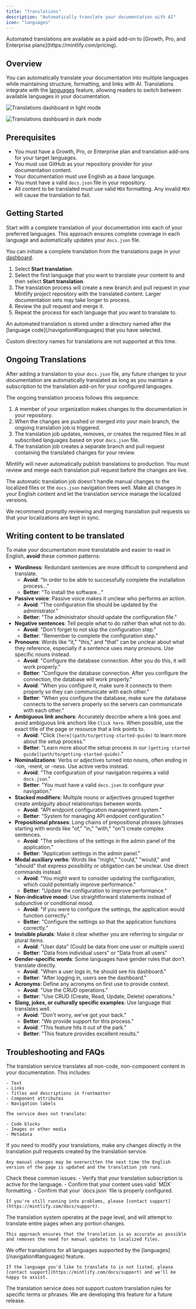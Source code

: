 ```yaml
---
title: "Translations"
description: "Automatically translate your documentation with AI"
icon: "languages"
---
```


<Info>
  Automated translations are available as a paid add-on to [Growth, Pro, and Enterprise plans](https://mintlify.com/pricing).
</Info>

## Overview

You can automatically translate your documentation into multiple languages while maintaining structure, formatting, and links with AI. Translations integrate with the [languages](/navigation#languages) feature, allowing readers to switch between available languages in your documentation.

<Frame>
  <img
    className="block dark:hidden my-0 pointer-events-none"
    src="/images/translations/translations-dashboard-light.png"
    alt="Translations dashboard in light mode"
  />

  <img
    className="hidden dark:block my-0 pointer-events-none"
    src="/images/translations/translations-dashboard-dark.png"
    alt="Translations dashboard in dark mode"
  />
</Frame>

## Prerequisites

- You must have a Growth, Pro, or Enterprise plan and translation add-ons for your target languages.
- You must use GitHub as your repository provider for your documentation content.
- Your documentation must use English as a base language.
- You must have a valid `docs.json` file in your repository.
- All content to be translated must use valid `MDX` formatting. Any invalid `MDX` will cause the translation to fail.

## Getting Started

Start with a complete translation of your documentation into each of your preferred languages. This approach ensures complete coverage in each language and automatically updates your `docs.json` file.

You can initiate a complete translation from the translations page in your [dashboard](https://dashboard.mintlify.com/settings/organization/translations).

1. Select **Start translation**.
2. Select the first language that you want to translate your content to and then select **Start translation**.
3. The translation process will create a new branch and pull request in your Mintlify project repository with the translated content. Larger documentation sets may take longer to process.
4. Review the pull request and merge it.
5. Repeat the process for each language that you want to translate to.

<Info>
  An automated translation is stored under a directory named after the [language code](/navigation#languages) that you have selected.
  
  Custom directory names for translations are not supported at this time.
</Info>

## Ongoing Translations

After adding a translation to your `docs.json` file, any future changes to your documentation are automatically translated as long as you maintain a subscription to the translation add-on for your configured languages.

The ongoing translation process follows this sequence:

1. A member of your organization makes changes to the documentation in your repository.
2. When the changes are pushed or merged into your main branch, the ongoing translation job is triggered.
3. The translation job updates, removes, or creates the required files in all subscribed languages based on your `docs.json` file.
4. The translation job creates a separate branch and pull request containing the translated changes for your review.

<Info>
Mintlify will never automatically publish translations to production. You must review and merge each translation pull request before the changes are live.
</Info>

The automatic translation job doesn't handle manual changes to the localized files or the `docs.json` navigation trees well. Make all changes in your English content and let the translation service manage the localized versions.

We recommend promptly reviewing and merging translation pull requests so that your localizations are kept in sync.

## Writing content to be translated

To make your documentation more translatable and easier to read in English, **avoid** these common patterns:

* **Wordiness**: Redundant sentences are more difficult to comprehend and translate.
  * **Avoid**: "In order to be able to successfully complete the installation process..."
  * **Better**: "To install the software..."
* **Passive voice**: Passive voice makes it unclear who performs an action.
  * **Avoid**: "The configuration file should be updated by the administrator."
  * **Better**: "The administrator should update the configuration file."
* **Negative sentences**: Tell people what to do rather than what not to do.
  * **Avoid**: "Don't forget to not skip the configuration step."
  * **Better**: "Remember to complete the configuration step."
* **Pronouns**: Words like "it," "this," and "that" can be unclear about what they reference, especially if a sentence uses many pronouns. Use specific nouns instead.
  * **Avoid**: "Configure the database connection. After you do this, it will work properly."
  * **Better**: "Configure the database connection. After you configure the connection, the database will work properly."
  * **Avoid**: "When you configure it, make sure it connects to them properly so they can communicate with each other."
  * **Better**: "When you configure the database, make sure the database connects to the servers properly so the servers can communicate with each other."
* **Ambiguous link anchors**: Accurately describe where a link goes and avoid ambiguous link anchors like `Click here`. When possible, use the exact title of the page or resource that a link points to.
  * **Avoid**: "Click `[here](path/to/getting-started-guide)` to learn more about the setup process."
  * **Better**: "Learn more about the setup process in our `[getting started guide](path/to/getting-started-guide)`."
* **Nominalizations**: Verbs or adjectives turned into nouns, often ending in -ion, -ment, or -ness. Use active verbs instead.
  * **Avoid**: "The configuration of your navigation requires a valid `docs.json`."
  * **Better**:  "You must have a valid `docs.json` to configure your navigation."
* **Stacked modifiers**: Multiple nouns or adjectives grouped together create ambiguity about relationships between words.
  * **Avoid**: "API endpoint configuration management system."
  * **Better**: "System for managing API endpoint configuration."
* **Prepositional phrases**: Long chains of prepositional phrases (phrases starting with words like "of," "in," "with," "on") create complex sentences.
  * **Avoid**: "The selections of the settings in the admin panel of the application."
  * **Better**: "Application settings in the admin panel."
* **Modal auxiliary verbs**: Words like "might," "could," "would," and "should" that express possibility or obligation can be unclear. Use direct commands instead.
  * **Avoid**: "You might want to consider updating the configuration, which could potentially improve performance."
  * **Better**: "Update the configuration to improve performance."
* **Non-indicative mood**: Use straightforward statements instead of subjunctive or conditional mood.
  * **Avoid**: "If you were to configure the settings, the application would function correctly."
  * **Better**: "Configure the settings so that the application functions correctly."
* **Invisible plurals**: Make it clear whether you are referring to singular or plural items.
  * **Avoid**: "User data" (Could be data from one user or multiple users)
  * **Better**: "Data from individual users" or "Data from all users"
* **Gender-specific words**: Some languages have gender rules that don't translate directly.
  * **Avoid**: "When a user logs in, he should see his dashboard."
  * **Better**: "After logging in, users see the dashboard."
* **Acronyms**: Define any acronyms on first use to provide context.
  * **Avoid**: "Use the CRUD operations."
  * **Better**: "Use CRUD (Create, Read, Update, Delete) operations."
* **Slang, jokes, or culturally specific examples**: Use language that translates well.
  * **Avoid**: "Don't worry, we've got your back."
  * **Better**: "We provide support for this process."
  * **Avoid**: "This feature hits it out of the park."
  * **Better**: "This feature provides excellent results."

## Troubleshooting and FAQs

<AccordionGroup>
  <Accordion title="What content is translated?">
    The translation service translates all non-code, non-component content in your documentation. This includes:
    
    - Text
    - Links
    - Titles and descriptions in frontmatter
    - Component attributes
    - Navigation labels
    
    The service does not translate:
    
    - Code blocks
    - Images or other media
    - Metadata
  </Accordion>

  <Accordion title="How do I update my translations manually?">
    If you need to modify your translations, make any changes directly in the translation pull requests created by the translation service.
    
    Any manual changes may be overwritten the next time the English version of the page is updated and the translation job runs.
  </Accordion>

  <Accordion title="Why isn't my translation working?">
    Check these common issues:
    - Verify that your translation subscription is active for the language.
    - Confirm that your content uses valid `MDX` formatting.
    - Confirm that your `docs.json` file is properly configured.

    If you're still running into problems, please [contact support](https://mintlify.com/docs/support).
  </Accordion>

  <Accordion title="Why do translation PRs sometimes include unchanged sections?">
    The translation system operates at the page level, and will attempt to translate entire pages when any portion changes.

    This approach ensures that the translation is as accurate as possible and removes the need for manual updates to localized files.
  </Accordion>

  <Accordion title="My desired language isn't available.">
    We offer translations for all languages supported by the [languages](/navigation#languages) feature.

    If the language you'd like to translate to is not listed, please [contact support](https://mintlify.com/docs/support) and we'll be happy to assist.
  </Accordion>

  <Accordion title="Can I define specific translations for words or prevent terms from being translated?">
    The translation service does not support custom translation rules for specific terms or phrases. We are developing this feature for a future release.
  </Accordion>
</AccordionGroup>